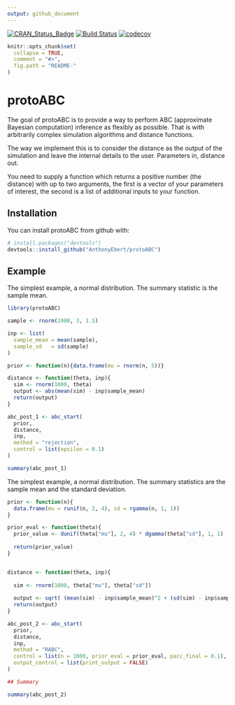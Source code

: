 ```yaml
---
output: github_document
---
```


[![CRAN\_Status\_Badge](http://www.r-pkg.org/badges/version/protoABC)](https://CRAN.R-project.org/package=protoABC)
[![Build Status](https://travis-ci.org/AnthonyEbert/protoABC.svg)](https://travis-ci.org/AnthonyEbert/protoABC)
[![codecov](https://codecov.io/gh/AnthonyEbert/protoABC/branch/master/graph/badge.svg)](https://codecov.io/gh/AnthonyEbert/protoABC)

<!-- README.md is generated from README.Rmd. Please edit that file -->

```r
knitr::opts_chunk$set(
  collapse = TRUE,
  comment = "#>",
  fig.path = "README-"
)
```

# protoABC

The goal of protoABC is to provide a way to perform ABC (approximate Bayesian computation) inference as flexibly as possible. That is with arbitrarily complex simulation algorithms and distance functions. 

The way we implement this is to consider the distance as the output of the simulation and leave the internal details to the user. Parameters in, distance out. 

You need to supply a function which returns a positive number (the distance) with up to two arguments, the first is a vector of your parameters of interest, the second is a list of additional inputs \texttt{inp} to your function. 

## Installation

You can install protoABC from github with:

```r
# install.packages("devtools")
devtools::install_github("AnthonyEbert/protoABC")
```

## Example

The simplest example, a normal distribution. The summary statistic is the sample mean. 

```r
library(protoABC)

sample <- rnorm(1000, 3, 1.5)

inp <- list(
  sample_mean = mean(sample), 
  sample_sd   = sd(sample)
)

prior <- function(n){data.frame(mu = rnorm(n, 5))}

distance <- function(theta, inp){
  sim <- rnorm(1000, theta)
  output <- abs(mean(sim) - inp$sample_mean)
  return(output)
}

abc_post_1 <- abc_start(
  prior,
  distance,
  inp,
  method = "rejection",
  control = list(epsilon = 0.1)
)

summary(abc_post_1)
```


The simplest example, a normal distribution. The summary statistics are the sample mean and the standard deviation. 

```r

prior <- function(n){
  data.frame(mu = runif(n, 2, 4), sd = rgamma(n, 1, 1))
}

prior_eval <- function(theta){
  prior_value <- dunif(theta["mu"], 2, 4) * dgamma(theta["sd"], 1, 1)
  
  return(prior_value)
}


distance <- function(theta, inp){
  
  sim <- rnorm(1000, theta["mu"], theta["sd"])
  
  output <- sqrt( (mean(sim) - inp$sample_mean)^2 + (sd(sim) - inp$sample_sd)^2)
  return(output)
}

abc_post_2 <- abc_start(
  prior,
  distance,
  inp,
  method = "RABC",
  control = list(n = 1000, prior_eval = prior_eval, pacc_final = 0.1), 
  output_control = list(print_output = FALSE)
)

## Summary

summary(abc_post_2)
```




